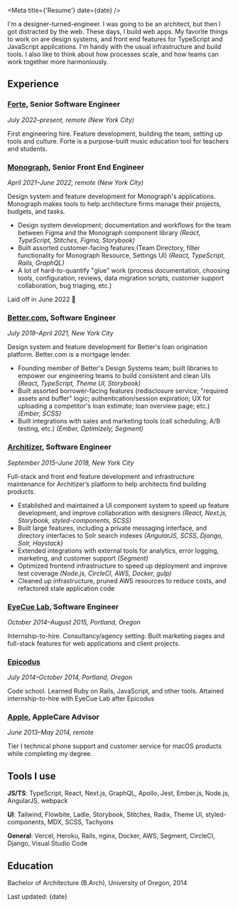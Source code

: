 

<Meta title={'Resume'} date={date} />

<Greeting />

<Message>
  <Text as="p">
    I'm a designer-turned-engineer. I was going to be an architect, but then I
    got distracted by the web.
  </Text>
  <Text as="p" sx={{ marginTop: 3 }}>
    These days, I build web apps. My favorite things to work on are design
    systems, and front end features for TypeScript and JavaScript applications.
    I'm handy with the usual infrastructure and build tools. I also like to
    think about how processes scale, and how teams can work together more
    harmoniously.
  </Text>
</Message>

## Experience

### **[Forte](https://fortelessons.com)**, Senior Software Engineer

_July 2022–present, remote (New York City)_

First engineering hire. Feature development, building the team, setting up tools and culture. Forte is a purpose-built music education tool for teachers and students.

### **[Monograph](https://monograph.com)**, Senior Front End Engineer

_April 2021–June 2022, remote (New York City)_

Design system and feature development for Monograph's applications. Monograph makes tools to help architecture firms manage their projects, budgets, and tasks.

- Design system development; documentation and workflows for the team between Figma and the Monograph component library _(React, TypeScript, Stitches, Figma, Storybook)_
- Built assorted customer-facing features (Team Directory, filter functionality for Monograph Resource, Settings UI) _(React, TypeScript, Rails, GraphQL)_
- A lot of hard-to-quantify "glue" work (process documentation, choosing tools, configuration, reviews, data migration scripts, customer support collaboration, bug triaging, etc.)

Laid off in June 2022 🥲

### **[Better.com](https://better.com)**, Software Engineer

_July 2018–April 2021, New York City_

Design system and feature development for Better's loan origination platform. Better.com is a mortgage lender.

- Founding member of Better's Design Systems team; built libraries to empower our engineering teams to build consistent and clean UIs _(React, TypeScript, Theme UI, Storybook)_
- Built assorted borrower-facing features (redisclosure service; "required assets and buffer" logic; authentication/session expiration; UX for uploading a competitor's loan estimate; loan overview page; etc.) _(Ember, SCSS)_
- Built integrations with sales and marketing tools (call scheduling, A/B testing, etc.) _(Ember, Optimizely, Segment)_

### **[Architizer](https://architizer.com)**, Software Engineer

_September 2015–June 2018, New York City_

Full-stack and front end feature development and infrastructure maintenance for Architizer’s platform to help architects find building products.

- Established and maintained a UI component system to speed up feature development, and improve collaboration with designers _(React, Next.js, Storybook, styled-components, SCSS)_
- Built large features, including a private messaging interface, and directory interfaces to Solr search indexes _(AngularJS, SCSS, Django, Solr, Haystack)_
- Extended integrations with external tools for analytics, error logging, marketing, and customer support _(Segment)_
- Optimized frontend infrastructure to speed up deployment and improve test coverage _(Node.js, CircleCI, AWS, Docker, gulp)_
- Cleaned up infrastructure, pruned AWS resources to reduce costs, and refactored stale application code

### **[EyeCue Lab](https://eyecuelab.com)**, Software Engineer

_October 2014–August 2015, Portland, Oregon_

Internship-to-hire. Consultancy/agency setting. Built marketing pages and full-stack features for web applications and client projects.

### **[Epicodus](https://epicodus.com)**

_July 2014–October 2014, Portland, Oregon_

Code school. Learned Ruby on Rails, JavaScript, and other tools. Attained internship-to-hire with EyeCue Lab after Epicodus

### **[Apple](https://apple.com)**, AppleCare Advisor

_June 2013–May 2014, remote_

Tier I technical phone support and customer service for macOS products while completing my degree.

## Tools I use

**JS/TS**: TypeScript, React, Next.js, GraphQL, Apollo, Jest, Ember.js, Node.js, AngularJS, webpack

**UI**: Tailwind, Flowbite, Ladle, Storybook, Stitches, Radix, Theme UI, styled-components, MDX, SCSS, Tachyons

**General**: Vercel, Heroku, Rails, nginx, Docker, AWS, Segment, CircleCI, Django, Visual Studio Code

## Education

Bachelor of Architecture (B.Arch), University of Oregon, 2014

<Text as="p" variant="label">
  Last updated: {date}
</Text>
